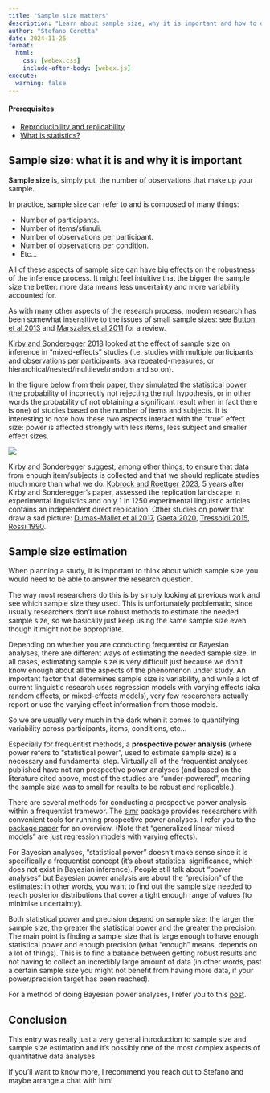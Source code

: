 ```yaml
---
title: "Sample size matters"
description: "Learn about sample size, why it is important and how to decide which sample size you should aim for."
author: "Stefano Coretta"
date: 2024-11-26
format: 
  html:
    css: [webex.css]
    include-after-body: [webex.js]
execute: 
  warning: false
---
```


::: callout-warning
#### Prerequisites

-   [Reproducibility and replicability](repro-repli.qmd)
-   [What is statistics?](statistics.qmd)
:::

## Sample size: what it is and why it is important

**Sample size** is, simply put, the number of observations that make up your sample.

In practice, sample size can refer to and is composed of many things:

- Number of participants.
- Number of items/stimuli.
- Number of observations per participant.
- Number of observations per condition.
- Etc...

All of these aspects of sample size can have big effects on the robustness of the inference process. It might feel intuitive that the bigger the sample size the better: more data means less uncertainty and more variability accounted for.

As with many other aspects of the research process, modern research has been somewhat insensitive to the issues of small sample sizes: see [Button et al 2013](https://doi.org/10.1038/nrn3475) and [Marszalek et al 2011](https://doi.org/10.2466/03.11.PMS.112.2.331-348) for a review.

[Kirby and Sonderegger 2018](https://doi.org/10.1016/j.wocn.2018.05.005) looked at the effect of sample size on inference in "mixed-effects" studies (i.e. studies with multiple participants and observations per participants, aka repeated-measures, or hierarchical/nested/multilevel/random and so on).

In the figure below from their paper, they simulated the [statistical power](https://en.wikipedia.org/wiki/Power_(statistics)) (the probability of incorrectly not rejecting the null hypothesis, or in other words the probability of not obtaining a significant result when in fact there is one) of studies based on the number of items and subjects. It is interesting to note how these two aspects interact with the "true" effect size: power is affected strongly with less items, less subject and smaller effect sizes.

![](https://ars.els-cdn.com/content/image/1-s2.0-S0095447017301390-gr1.jpg)

Kirby and Sonderegger suggest, among other things, to ensure that data from enough item/subjects is collected and that we should replicate studies much more than what we do. [Kobrock and Roettger 2023](https://doi.org/10.5070/G6011135), 5 years after Kirby and Sonderegger's paper, assessed the replication landscape in experimental linguistics and 
only 1 in 1250 experimental linguistic articles contains an independent direct replication. Other studies on power that draw a sad picture: [Dumas-Mallet et al 2017](https://doi.org/10.1098/rsos.160254), [Gaeta 2020](https://doi.org/10.1044/2020_JSLHR-19-00299), [Tressoldi 2015](https://doi.org/10.2139/ssrn.2579268), [Rossi 1990](https://doi.org/10.1037/0022-006X.58.5.646).

## Sample size estimation

When planning a study, it is important to think about which sample size you would need to be able to answer the research question.

The way most researchers do this is by simply looking at previous work and see which sample size they used. This is unfortunately problematic, since usually researchers don't use robust methods to estimate the needed sample size, so we basically just keep using the same sample size even though it might not be appropriate.

Depending on whether you are conducting frequentist or Bayesian analyses, there are different ways of estimating the needed sample size. In all cases, estimating sample size is very difficult just because we don't know enough about all the aspects of the phenomenon under study. An important factor that determines sample size is variability, and while a lot of current linguistic research uses regression models with varying effects (aka random effects, or mixed-effects models), very few researchers actually report or use the varying effect information from those models.

So we are usually very much in the dark when it comes to quantifying variability across participants, items, conditions, etc...

Especially for frequentist methods, a **prospective power analysis** (where power refers to "statistical power", used to estimate sample size) is a necessary and fundamental step. Virtually all of the frequentist analyses published have not ran prospective power analyses (and based on the literature cited above, most of the studies are "under-powered", meaning the sample size was to small for results to be robust and replicable.).

There are several methods for conducting a prospective power analysis within a frequentist framewor. The [simr](https://besjournals.onlinelibrary.wiley.com/doi/full/10.1111/2041-210X.12504) package provides researchers with convenient tools for running prospective power analyses. I refer you to the [package paper](https://doi.org/10.1111/2041-210X.12504) for an overview. (Note that "generalized linear mixed models" are just regression models with varying effects).

For Bayesian analyses, "statistical power" doesn't make sense since it is specifically a frequentist concept (it's about statistical significance, which does not exist in Bayesian inference). People still talk about "power analyses" but Bayesian power analysis are about the "precision" of the estimates: in other words, you want to find out the sample size needed to reach posterior distributions that cover a tight enough range of values (to minimise uncertainty).

Both statistical power and precision depend on sample size: the larger the sample size, the greater the statistical power and the greater the precision. The main point is finding a sample size that is large enough to have enough statistical power and enough precision (what "enough" means, depends on a lot of things). This is to find a balance between getting robust results and not having to collect an incredibly large amount of data (in other words, past a certain sample size you might not benefit from having more data, if your power/precision target has been reached).

For a method of doing Bayesian power analyses, I refer you to this [post](https://stefanocoretta.github.io/posts/2022-04-05-bayesian-ci-width-power-analysis/).

## Conclusion

This entry was really just a very general introduction to sample size and sample size estimation and it's possibly one of the most complex aspects of quantitative data analyses.

If you'll want to know more, I recommend you reach out to Stefano and maybe arrange a chat with him!
